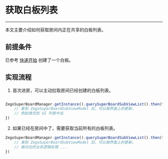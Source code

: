 # 获取白板列表

- - -

本文主要介绍如何获取房间内正在共享的白板列表。

## 前提条件

已参考 [快速开始](../Quick%20Start/create%20white%20board.mdx) 创建了一个白板。

## 实现流程
1. 首次进房，可以主动拉取房间已经创建的白板列表。

```javascript

ZegoSuperBoardManager.getInstance().querySuperBoardSubViewList().then(function(zegoSuperBoardSubViewModelList){
    // 拿到 ZegoSuperBoardSubViewModel 后，可以做界面上的更新。
    // 例如填充到 UI 列表中去
})
```


2. 如果已经在房间中了，需要获取当前所有的白板列表。

```javascript
ZegoSuperBoardManager.getInstance().querySuperBoardSubViewList().then(function(zegoSuperBoardSubViewModelList){
    // 拿到 ZegoSuperBoardSubViewModel 后，可以做界面上的更新。
    // 做对应的业务逻辑处理 ...
})

```
